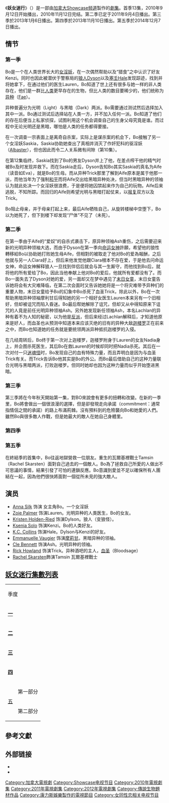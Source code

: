 {{Link style|time=2015-12-11T08:12:44+00:00}}
{{Infobox television
 |show_name = 妖女迷行
 |original_name         = Lost Girl
 |image = [[File:Lost_Girl_2010_Logo.jpg|250px]]
 |caption = 
 |genre = [[超自然|超自然]]<br>神秘<br>犯罪<br>愛情
|format =
 |creator = 米歇尔·洛蕾塔
 |developer =
 |writer = 米歇尔·洛蕾塔
 |director = [[John_Fawcett_(director)|John Fawcett]]<br>[[David_Winning|David Winning]]<ref>{{cite web|url= http://www.davidwinning.com/docs/HeraldLGJan2112.pdf|title= Calgary Director gets shot at a Succubus, January 21, 2012, by: Eric Volmers "Calgary Herald"|access-date= 2012-04-25|archive-url= https://web.archive.org/web/20140121034432/http://www.davidwinning.com/docs/HeraldLGJan2112.pdf|archive-date= 2014-01-21|dead-url= yes}}</ref>
 |creative_director =
 |presenter =
 |starring = [[Anna_Silk|Anna Silk]]<br>[[Kristen_Holden-Ried|Kristen Holden-Ried]]<br>[[Ksenia_Solo|Ksenia Solo]]<br>[[Zoie_Palmer|Zoie Palmer]]<br>[[Rick_Howland|Rick Howland]]<br>[[Rachel_Skarsten|Rachel Skarsten]]<br>[[K.C._Collins|K.C. Collins]]
 |narrated =
 |theme_music_composer =
 |opentheme =
 |endtheme =
 |composer =
 |country = [[加拿大|加拿大]]
 |language = 英语
 |num_seasons = 5
 |num_episodes = 77
 |list_episodes = 妖女迷行集数列表
 |executive_producer = [[Jay_Firestone|Jay Firestone]]<br>[[Paul_Rapovski|Paul Rapovski]]<br>[[Plato_Fountidakis|Plato Fountidakis]]<br>[[Michelle_Lovretta|Michelle Lovretta]]<br>[[Peter_Mohan|Peter Mohan]]
 |producer =
 |editor =
 |location = 加拿大，安大略省，多伦多
 |cinematography =
 |camera =
 |runtime = 45 分钟
 |company = [[Prodigy_Pictures|Prodigy Pictures]]与[[Shaw_Media|Shaw Media]]
 |distributor =
 |channel = [[Showcase_(电视频道)|Showcase]]
 |picture_format = [[HDTV|HDTV]] [[1080i|1080i]]
 |audio_format =
 |first_run =
 |first_aired = {{Start date|2010|9|12}}
 |last_aired = 2015年10月25日
 |status = 
 |preceded_by =
 |followed_by =
 |related =
 |website = http://lostgirlseries.com/
 |production_website =
}}

《'''妖女迷行'''》（{{lang-en|'''''Lost Girl'''''}}）是一部由[[加拿大|加拿大]][[Showcase_(电视频道)|Showcase频道]]製作的[[劇集|劇集]]。首季13集，2010年9月12日开始播出，2010年11月12日完结。第二季已定于2011年9月4日播出。第三季於2013年1月6日播出。第四季於2013年11月10日播出。第五季於2014年12月7日播出。

== 情节 ==

=== 第一季 ===
{{Main|妖女迷行 (第一季)}}
Bo是一个在人类世界长大的[[女淫妖|女淫妖]]，在一次偶然帮助以及“猎食”之中认识了好友Kenzi。同时也因此被潜伏于警察局的[[狼人|狼人]]Dyson以及[[塞壬|塞壬]]Hale发现踪迹，找到并将她拿下，在通过他们的医生Lauren，Bo知道了世上还有很多与她一样的非人类存在，他们是一群比[[人类|人类]]更早存在的生物，但比人类的数目要稀少的，他们统称为[[异种|异种]]（[[:en:Fae|Fae]]）。

异种普遍分为光明（Light）与黑暗（Dark）两派。Bo需要通过测试然后选择加入其中一派。Bo通过测试后选择站在人类一方，并不加入任何一派。Bo知道了他们的存在后便当上私家侦探，试图利用这个机会调查自己的生身父母究竟是谁。而过程中无论光明还是黑暗，哪怕是人类的任务都得要接。

在一次调查一宗表面上是离奇自杀案，实际上是谋杀案的机会下，Bo接触了另一个女淫妖Saskia，Saskia协助她查出了真相并消灭了作奸犯科的驱淫妖（[[:en:Albaster|Albaster]]），但也因此而令二人关系微有间隙（第10集）。

在第12集临终，Saskia找到了Bo的男友Dyson并上了他，在差点榨干他的精气时被Bo及时发现并救下。而在Saskia走后，Dyson告知Bo其实Saskia的真名为Aife（读音如Eva），就是Bo的生母。而从异种Trick那里了解到Aife原本是属于他那一派，而他当年为了强制[[和平|和平]]而将Aife交出给黑暗异种处决，但当时黑暗异种的领袖认为就此处决一个女淫妖很浪费，于是便将她囚禁起来作为自己的玩物。Aife后来逃脱，不知所踪。而回归的Aife则希望光明与黑暗打起仗来，以[[报复|报复]]双方以及Trick。

Bo阻止母亲，并于母亲打起上来，最后Aife牺牲自己，从旋转楼梯中空堕下，Bo以为她死了，但下到楼下却发现“尸体”不见了（未死）。

=== 第二季 ===
{{Main|妖女迷行 (第二季)}}
在第一季由于Aife的“爱奴”的自杀式袭击下，原异种领袖Ash重伤，之后需要迎来新的光明异种领袖大选，而由于Dyson在第一季向[[命运女神|命运女神]]許願，希望他的狼性轉移給Bo以协助她打败她生母Aife，但相對的被取走了他对Bo的爱為報酬，之后他就与另一人Ciara好上，但后来他发觉他跟Ciara根本不存在爱，于是他去问命运女神，命运女神解释狼人一旦找到伴侣后就会与其一生厮守，而他找到Bo后，就将他的所有爱给了Bo，因此当他奉献上他对Bo的爱后，他就所有爱都没有了。而Bo一面失去了Dyson对她的爱，另一面却又在梦中遇见了[[末日女童|末日女童]]，末日女童告诉她将会有大灾难降临，在第二次会面时又告诉她她将是一个将灾难带予异种们的重要人物，末日女童给予Bo的幻象中Bo杀死了血圣Trick，除此以外，Bo在一次帮助黑暗异种领袖摩利甘后得知她的另一个相好女医生Lauren本来另有一个旧相好，但却被诅咒而陷入昏迷。Bo最后帮她解除了诅咒，但却又从中得知原来下诅咒的人竟是前任光明异种领袖Ash。另外她发现新任领袖Ash，本名Lachlan的异种有着不为人知的秘密，以为他是[[反派|反派]]，但后来经过Lachlan解释后，才知道他原来是好人，而血圣也从预测中知道本来应该灭绝的旧有的异种大敌[[迦楼罗|迦楼罗]]正在前来之中，而Bo也知道她的任务就是要统领两派异种抵抗迦楼罗的入侵。

在几经周转后，Bo终于第一次对上迦楼罗，迦楼罗附身于Lauren的女友Nadia身上，并企图杀死医生，其后Bo在救Lauren的时候却同时把Nadia杀死。其后在一次对付一只[[迷魂怪|迷魂怪]]时，Bo发现自己的血有特殊力量，而且弄明白是因为与血圣Trick有关。而Trick告诉Bo他其实是Bo的外公。而Bo最后借助自己的这种力量联合光明与黑暗两派，打败迦楼罗。但同时她却也因为这种力量而似乎开始堕进黑暗。

=== 第三季 ===
{{Main|妖女迷行 (第三季)}}
第三季將在今年秋天開始第一集，對BO來說會有更多的扭轉和改變。在新的一季里，Bo將會做出一個很浪漫的選擇，但是卻發現走向承諾（commitment：通常指情侶之間的承諾）的路上布滿荊棘。沒有預料到的危險襲向Bo和她愛的人們。雖然Bo與很多敵人作戰，但是她最大的敵人在她自己身體里。

=== 第四季 ===
{{Main|妖女迷行 (第四季)}}


=== 第五季 ===
{{Main|妖女迷行 (第五季)}}
在終結季的首集中，Bo往返地獄營救一位朋友。重生的瓦爾基裡戰士Tamsin（Rachel Skarsten）面對自己過去的一個敵人。Bo為了拯救自己所愛的人做出不可思議的事情，結果引發了可怕的連鎖反應。Bo意識到愛並不足以確保所有人團結在一起，因為他們很快將面對一個從所未見的強大敵人。

== 演员 ==

*[[:en:Anna_Silk|Anna Silk]] 饰演 女主角Bo。一个女淫妖
*[[:en:Zoie_Palmer|Zoie Palmer]] 饰演Lauren。光明异种的人类医生，Bo的女友。
*[[:en:Kristen_Holden-Ried|Kristen Holden-Ried]] 饰演Dylson。狼人（变狼怪）。
*[[:en:Ksenia_Solo|Ksenia Solo]] 饰演Kenzi。Bo的人类好友。
*[[:en:K.C._Collins|K.C. Collins]] 饰演Hale。Dylson与Kenzi的好友。
*[[:en:Emmanuelle_Vaugier|Emmanuelle Vaugier]] 饰演[[摩莉甘|摩莉甘]]。黑暗异种的领袖。
*[[:en:Cle_Bennett|Cle Bennett]] 饰演Ash。光明异种的领袖。
*[[:en:Rick_Howland|Rick Howland]] 饰演Trick。异种酒吧的主人，[[血圣|血圣]]（Bloodsage）
*[[:en:Rachel_Skarsten|Rachel Skarsten]]飾演Tamsin 瓦爾基裡戰士

== [[妖女迷行集数列表|妖女迷行集數列表]] ==
{| class="wikitable" style="text-align: center;"
|+
| colspan="2" |季度
|集数
|-
| colspan="2" |'''[[妖女迷行集数列表#第一季（2010）|一]]'''
|13
|-
| colspan="2" |'''[[妖女迷行集数列表#第二季（2011－2012）|二]]'''
|22
|-
| colspan="2" |'''[[妖女迷行集数列表#第三季（2013）|三]]'''
|13<ref>{{cite web|title=‘Lost Girl’ Renewed by SyFy (via Press Release). SYFY RENEWS HIT SERIES LOST GIRL – #1 CABLE DRAMA AMONG ADULTS 18-49 AND ADULTS 25-54 IN ITS TIME PERIOD – FOR THIRD SEASON BEGINNING JANUARY 2013|url=http://tvbythenumbers.zap2it.com/2012/06/05/lost-girl-renewed-by-syfy/136927/|accessdate=2013-07-26|date=June 5, 2012|last=Kondolojy|first=Amanda|publisher=TVbytheNumbers|archive-url=https://web.archive.org/web/20130828001532/http://tvbythenumbers.zap2it.com/2012/06/05/lost-girl-renewed-by-syfy/136927/|archive-date=2013-08-28|dead-url=yes}}</ref>
|-
| colspan="2" |'''[[妖女迷行集数列表#第四季（2013－2014）|四]]'''
|13<ref>{{cite web|title=SYFY RENEWS SEXY SUPERNATURAL SERIES LOST GIRL – #1 CABLE DRAMA AMONG ADULTS 18-49 AND ADULTS 25-54 IN ITS TIME PERIOD – FOR FOURTH SEASON BEGINNING IN 2014|url=http://nbcumv.com/mediavillage/networks/syfy/pressreleases?pr=contents/press-releases/2013/03/11/syfyrenewssexys1363039027101.xml|accessdate=March 5, 2013|date=February 28, 2013|last=Syfy (Press Release)|publisher=NBCUniversal, Inc.|archiveurl=https://web.archive.org/web/20131203030444/http://nbcumv.com/mediavillage/networks/syfy/pressreleases?pr=contents%2Fpress-releases%2F2013%2F03%2F11%2Fsyfyrenewssexys1363039027101.xml|archivedate=2013年12月3日|deadurl=yes}}</ref>
|-
| rowspan="2" |[[妖女迷行集数列表|五]]
|第一部分
|8
|-
|第二部分
|8
|}

== 參考文獻 ==

== 外部链接 ==
* {{Official website|http://lostgirlseries.com/}}
* {{IMDb title|1429449|Lost Girl}}

{{Syfy電視節目 (播放中和即將播放)}}

{{DEFAULTSORT:Lost Girl}}
[[Category:加拿大電視劇|Category:加拿大電視劇]]
[[Category:Showcase电视节目|Category:Showcase电视节目]]
[[Category:2010年電視劇集|Category:2010年電視劇集]]
[[Category:2011年電視劇集|Category:2011年電視劇集]]
[[Category:2012年電視劇集|Category:2012年電視劇集]]
[[Category:傳說生物題材作品|Category:傳說生物題材作品]]
[[Category:康力斯娛樂製作的電視節目|Category:康力斯娛樂製作的電視節目]]
[[Category:女同性恋相关电视节目|Category:女同性恋相关电视节目]]